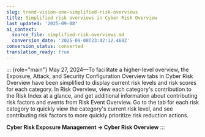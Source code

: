 ```yaml
---
slug: trend-vision-one-simplified-risk-overviews
title: Simplified risk overviews in Cyber Risk Overview
last_updated: '2025-09-08'
ai_context:
  source_file: simplified-risk-overviews.md
  conversion_date: '2025-09-08T23:42:12.468Z'
conversion_status: converted
translation_ready: true
---
```


::: {role="main"}
May 27, 2024—To facilitate a higher-level overview, the Exposure, Attack, and Security Configuration Overview tabs in Cyber Risk Overview have been simplified to display current risk levels and risk scores for each category. In Risk Overview, view each category's contribution to the Risk Index at a glance, and get additional information about contributing risk factors and events from Risk Event Overview. Go to the tab for each risk category to quickly view the category's current risk level, and see contributing risk factors to more quickly prioritize risk reduction actions.

**Cyber Risk Exposure Management → Cyber Risk Overview**
:::
